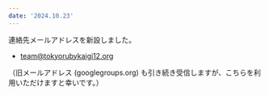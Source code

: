```yaml
---
date: '2024.10.23'
---
```


連絡先メールアドレスを新設しました。

- <a href="mailto:team@tokyorubykaigi12.org">team@tokyorubykaigi12.org</a>

（旧メールアドレス (googlegroups.org) も引き続き受信しますが、こちらを利用いただけますと幸いです。）
